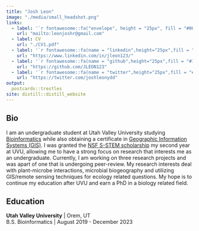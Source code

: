 ```yaml
---
title: "Josh Leon"
image: "./media/small_headshot.png"
links:
  - label: '`r fontawesome::fa("envelope", height = "25px", fill = "#000000")`'
    url: "mailto:leonjoshr@gmail.com"
  - label: CV
    url: "./CV1.pdf"
  - label: '`r fontawesome::fa(name = "linkedin",height="25px",fill = "#0077b5" )`'
    url: "https://www.linkedin.com/in/jleon123/"
  - label: '`r fontawesome::fa(name = "github",height="25px",fill = "#171515" )`'
    url: "https://github.com/JLEON123"
  - label: '`r fontawesome::fa(name = "twitter",height="25px",fill = "#1da1f2" )`'
    url: "https://twitter.com/joshleonydd"
output:
  postcards::trestles
site: distill::distill_website
---
```

## Bio

<p class="paragraph1">
I am an undergraduate student at Utah Valley University studying <a style="font-size:100%;"href="https://www.uvu.edu/catalog/current/departments/biology/bioinformatics-bs/" target = "_blank">Bioinformatics</a> while also obtaining a certificate in <a style="font-size:100%;" href="https://www.uvu.edu/catalog/current/departments/earth-science/geographic-information-systems-certificate-of-proficiency/" target = "_blank">Geographic Information Systems (GIS)</a>. I was granted the <a style="font-size:100%;"href="https://www.uvu.edu/biology/s_stem_scholarship.html" target = "_blank">NSF S-STEM scholarship</a> my second year at UVU, allowing me to have a strong focus on research that interests me as an undergraduate. Currently, I am working on three research projects and was apart of one that is undergoing peer-review. My research interests deal with plant-microbe interactions, microbial biogeography and utilizing GIS/remote sensing techniques for ecology related questions. My hope is to continue my education after UVU and earn a PhD in a biology related field. </p>

## Education  


**Utah Valley University** | Orem, UT  
B.S. Bioinformatics | August 2019 - December 2023 
